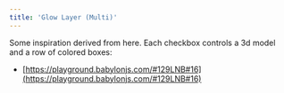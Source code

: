 ```yaml
---
title: 'Glow Layer (Multi)'
---
```


Some inspiration derived from here. Each checkbox controls a 3d model and a row
of colored boxes:

- [https://playground.babylonjs.com/#129LNB#16](https://playground.babylonjs.com/#129LNB#16)

<code src="./GlowLayerMulti.tsx" />
